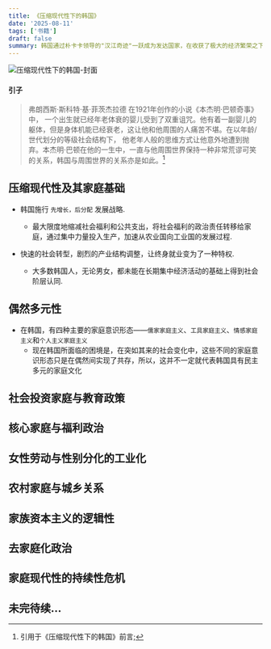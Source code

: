 ```yaml
---
title: 《压缩现代性下的韩国》
date: '2025-08-11'
tags: ['书籍']
draft: false
summary: 韩国通过朴卡卡领导的"汉江奇迹"一跃成为发达国家，在收获了极大的经济繁荣之下，但是 "狗蛋，代价，是什么呢?"
---
```


<Image src="https://logjs.site/blog/book_1/cover.jpg" alt="压缩现代性下的韩国-封面" />

<Resource src="https://logjs.site/blog/book_1/recource.epub" name="压缩现代性下的韩国" />

#### 引子

> 弗朗西斯·斯科特·基·菲茨杰拉德 在1921年创作的小说《本杰明·巴顿奇事》中，
> 一个出生就已经年老体衰的婴儿受到了双重诅咒。他有着一副婴儿的躯体，但是身体机能已经衰老，这让他和他周围的人痛苦不堪。在以年龄/世代划分的等级社会结构下，
> 他老年人般的思维方式让他意外地遭到抛弃。本杰明·巴顿在他的一生中，一直与他周围世界保持一种非常荒谬可笑的关系，韩国与周围世界的关系亦是如此。[^1]

## 压缩现代性及其家庭基础

- 韩国施行 `先增长，后分配` 发展战略.
  - 最大限度地缩减社会福利和公共支出，将社会福利的政治责任转移给家庭，通过集中力量投入生产，加速从农业国向工业国的发展过程.

- 快速的社会转型，剧烈的产业结构调整，让终身就业变为了一种特权.
  - 大多数韩国人，无论男女，都未能在长期集中经济活动的基础上得到社会阶层认同.

## 偶然多元性

- 在韩国，有四种主要的家庭意识形态——`儒家家庭主义`、`工具家庭主义`、`情感家庭主义`和`个人主义家庭主义`
  - 现在韩国所面临的困境是，在突如其来的社会变化中，这些不同的家庭意识形态只是在偶然间实现了共存，所以，这并不一定就代表韩国具有民主多元的家庭文化

## 社会投资家庭与教育政策

## 核心家庭与福利政治

## 女性劳动与性别分化的工业化

## 农村家庭与城乡关系

## 家族资本主义的逻辑性

## 去家庭化政治

## 家庭现代性的持续性危机

## 未完待续...

[^1]: 引用于《压缩现代性下的韩国》前言;
